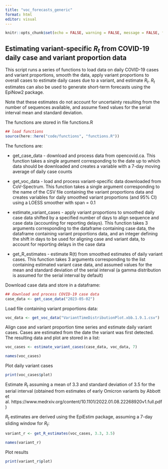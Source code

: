 ```yaml
---
title: "voc_forecasts_generic"
format: html
editor: visual
---
```


```r
knitr::opts_chunk$set(echo = FALSE, warning = FALSE, message = FALSE, fig.width = 12, fig.height = 9)
```

## Estimating variant-specific *R~t~* from COVID-19 daily case and variant proportion data

This script runs a series of functions to load data on daily COVID-19 cases and variant proportions, smooth the data, apply variant proportions to overall cases to estimate daily cases due to a variant, and estimate *R~t~*. *R~t~* estimates can also be used to generate short-term forecasts using the EpiNow2 package.

Note that these estimates do not account for uncertainty resulting from the number of sequences available, and assume fixed values for the serial interval mean and standard deviation.

The functions are stored in file functions.R

```r
## load functions
source(here::here("code/functions", "functions.R"))
```

The functions are:

-   get_case_data - download and process data from opencovid.ca. This function takes a single argument corresponding to the date up to which data should be downloaded and creates a variable with a 7-day moving average of daily case counts

-   get_voc_data - load and process variant-specific data downloaded from CoV-Spectrum. This function takes a single argument corresponding to the name of the CSV file containing the variant proportions data and creates variables for daily smoothed variant proportions (and 95% CI) using a LOESS smoother with span = 0.1

-   estimate_variant_cases - apply variant proportions to smoothed daily case data shifted by a specified number of days to align sequence and case data (accounting for reporting delays). This function takes 3 arguments corresponding to the dataframe containing case data, the dataframe containing variant proportions data, and an integer defining the shift in days to be used for aligning case and variant data, to account for reporting delays in the case data

-   get_R\_estimates - estimate R(t) from smoothed estimates of daily variant cases. This function takes 3 arguments corresponding to the list containing estimated variant case data, and assumed values for the mean and standard deviation of the serial interval (a gamma distribution is assumed for the serial interval by default)

Download case data and store in a dataframe:

```r
## download and process COVID-19 case data
case_data <- get_case_data("2023-05-02")
```

Load file containing variant proportions data:

```r
voc_data <- get_voc_data("VariantTimeDistributionPlot.xbb.1.9.1.csv")
```

Align case and variant proportion time series and estimate daily variant cases. Cases are estimated from the date the variant was first detected. The resulting data and plot are stored in a list:

```r
voc_cases <- estimate_variant_cases(case_data, voc_data, 7)

names(voc_cases)
```

Plot daily variant cases

```r
print(voc_cases$plot)
```

Estimate *R~t~* assuming a mean of 3.3 and standard deviation of 3.5 for the serial interval (obtained from estimates of early Omicron variants by Abbott et al. https://www.medrxiv.org/content/10.1101/2022.01.08.22268920v1.full.pdf)

*R~t~* estimates are derived using the EpiEstim package, assuming a 7-day sliding window for *R~t~*:

```r
variant_r <- get_R_estimates(voc_cases, 3.3, 3.5)

names(variant_r)
```

Plot results

```r
print(variant_r$plot)
```
